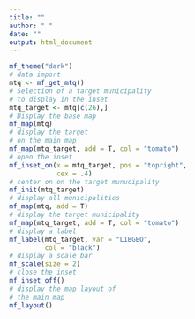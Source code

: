 ```yaml
---
title: ""
author: " "
date: ""
output: html_document
---
```


```r
mf_theme("dark")
# data import
mtq <- mf_get_mtq()
# Selection of a target municipality
# to display in the inset
mtq_target <- mtq[c(26),]
# Display the base map
mf_map(mtq)
# display the target 
# on the main map
mf_map(mtq_target, add = T, col = "tomato")
# open the inset
mf_inset_on(x = mtq_target, pos = "topright", 
            cex = .4)
# center on on the target munucipality
mf_init(mtq_target)
# display all municipalities
mf_map(mtq, add = T)
# display the target municipality
mf_map(mtq_target, add = T, col = "tomato")
# display a label
mf_label(mtq_target, var = "LIBGEO", 
         col = "black")
# display a scale bar
mf_scale(size = 2)
# close the inset
mf_inset_off()
# display the map layout of  
# the main map
mf_layout()
```
